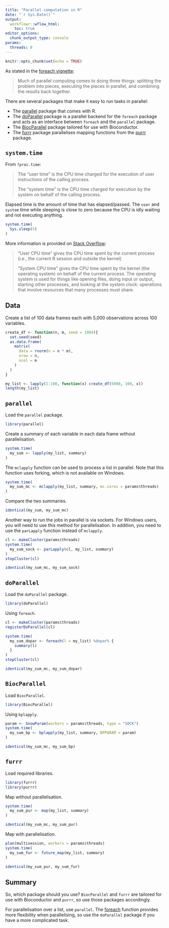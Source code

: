 ```yaml
---
title: "Parallel computation in R"
date: "`r Sys.Date()`"
output:
  workflowr::wflow_html:
    toc: true
editor_options:
  chunk_output_type: console
params:
  threads: 8
---
```


```r
knitr::opts_chunk$set(echo = TRUE)
```

As stated in the [foreach vignette](https://cran.r-project.org/web/packages/foreach/vignettes/foreach.html#conclusion):

>Much of parallel computing comes to doing three things: splitting the problem into pieces, executing the pieces in parallel, and combining the results back together.

There are several packages that make it easy to run tasks in parallel:

* The [parallel](https://bookdown.org/rdpeng/rprogdatascience/parallel-computation.html#the-parallel-package) package that comes with R.
* The [doParallel](https://cran.r-project.org/web/packages/doParallel/vignettes/gettingstartedParallel.pdf) package is a parallel backend for the `foreach` package and acts as an interface between `foreach` and the `parallel` package.
* The [BiocParallel](https://bioconductor.org/packages/release/bioc/html/BiocParallel.html) package tailored for use with Bioconductor.
* The [furrr](https://furrr.futureverse.org/) package parallelises mapping functions from the [purrr](https://purrr.tidyverse.org/) package.

## `system.time`

From `?proc.time`:

>The "user time" is the CPU time charged for the execution of user instructions of the calling process.
>
>The "system time" is the CPU time charged for execution by the system on behalf of the calling process.

Elapsed time is the amount of time that has elapsed/passed. The `user` and `system` time while sleeping is close to zero because the CPU is idly waiting and not executing anything.

```r
system.time(
  Sys.sleep(5)
)
```

More information is provided on [Stack Overflow](https://stackoverflow.com/questions/5688949/what-are-user-and-system-times-measuring-in-r-system-timeexp-output):

>"User CPU time" gives the CPU time spent by the current process (i.e., the current R session and outside the kernel)
>
>"System CPU time" gives the CPU time spent by the kernel (the operating system) on behalf of the current process. The operating system is used for things like opening files, doing input or output, starting other processes, and looking at the system clock: operations that involve resources that many processes must share.

## Data

Create a list of 100 data frames each with 5,000 observations across 100 variables.

```r
create_df <- function(n, m, seed = 1984){
  set.seed(seed)
  as.data.frame(
    matrix(
      data = rnorm(n = n * m),
      nrow = n,
      ncol = m
    )
  )
}

my_list <- lapply(1:100, function(x) create_df(5000, 100, x))
length(my_list)
```

## `parallel`

Load the `parallel` package.

```r
library(parallel)
```

Create a summary of each variable in each data frame without parallelisation.

```r
system.time(
  my_sum <- lapply(my_list, summary)
)
```

The `mclapply` function can be used to process a list in parallel. Note that this function uses forking, which is not available on Windows.

```r
system.time(
  my_sum_mc <- mclapply(my_list, summary, mc.cores = params$threads)
)
```

Compare the two summaries.

```r
identical(my_sum, my_sum_mc)
```

Another way to run the jobs in parallel is via sockets. For Windows users, you will need to use this method for parallelisation. In addition, you need to use the `parLapply` function instead of `mclapply`.

```r
cl <- makeCluster(params$threads)
system.time(
  my_sum_sock <- parLapply(cl, my_list, summary)
)
stopCluster(cl)

identical(my_sum_mc, my_sum_sock)
```

## `doParallel`

Load the `doParallel` package.

```r
library(doParallel)
```

Using `foreach`.

```r
cl <- makeCluster(params$threads)
registerDoParallel(cl)

system.time(
  my_sum_dopar <- foreach(l = my_list) %dopar% {
    summary(l)
  }
)
stopCluster(cl)

identical(my_sum_mc, my_sum_dopar)
```

## `BiocParallel`

Load `BiocParallel`.

```r
library(BiocParallel)
```

Using `bplapply`.

```r
param <- SnowParam(workers = params$threads, type = "SOCK")
system.time(
  my_sum_bp <- bplapply(my_list, summary, BPPARAM = param)
)

identical(my_sum_mc, my_sum_bp)
```

## `furrr`

Load required libraries.

```r
library(furrr)
library(purrr)
```

Map without parallelisation.

```r
system.time(
  my_sum_pur <- map(my_list, summary)
)

identical(my_sum_mc, my_sum_pur)
```

Map with parallelisation.

```r
plan(multisession, workers = params$threads)
system.time(
  my_sum_fur <- future_map(my_list, summary)
)

identical(my_sum_pur, my_sum_fur)
```

## Summary

So, which package should you use? `BiocParallel` and `furrr` are tailored for use with Bioconductor and `purrr`, so use those packages accordingly.

For parallelisation over a list, use `parallel`. The [foreach](https://cran.r-project.org/web/packages/foreach/vignettes/foreach.html) function provides more flexibility when parallelising, so use the `doParallel` package if you have a more complicated task.
